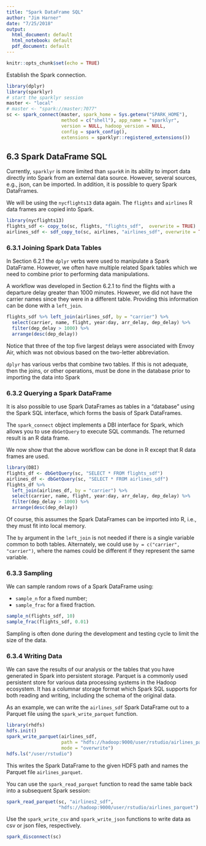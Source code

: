 ```yaml
---
title: "Spark DataFrame SQL"
author: "Jim Harner"
date: "7/25/2018"
output:
  html_document: default
  html_notebook: default
  pdf_document: default
---
```


```r
knitr::opts_chunk$set(echo = TRUE)
```

Establish the Spark connection.
```r
library(dplyr)
library(sparklyr)
# start the sparklyr session
master <- "local"
# master <- "spark://master:7077"
sc <- spark_connect(master, spark_home = Sys.getenv("SPARK_HOME"),
                    method = c("shell"), app_name = "sparklyr",
                    version = NULL, hadoop_version = NULL,
                    config = spark_config(),
                    extensions = sparklyr::registered_extensions())
```

## 6.3 Spark DataFrame SQL

Currently, `sparklyr` is more limited than `sparkR` in its ability to import data directly into Spark from an external data source. However, several sources, e.g., json, can be imported. In addition, it is possible to query Spark DataFrames.

We will be using the `nycflights13` data again. The `flights` and `airlines` R data frames are copied into Spark.
```r
library(nycflights13)
flights_sdf <- copy_to(sc, flights, "flights_sdf",  overwrite = TRUE)
airlines_sdf <- sdf_copy_to(sc, airlines, "airlines_sdf", overwrite = TRUE)
```

### 6.3.1 Joining Spark Data Tables

In Section 6.2.1 the `dplyr` verbs were used to manipulate a Spark DataFrame. However, we often have multiple related Spark tables which we need to combine prior to performing data manipulations.

A workflow was developed in Section 6.2.1 to find the flights with a departure delay greater than 1000 minutes. However, we did not have the carrier names since they were in a different table. Providing this information can be done with a `left_join`.
```r
flights_sdf %>% left_join(airlines_sdf, by = "carrier") %>%
  select(carrier, name, flight, year:day, arr_delay, dep_delay) %>%
  filter(dep_delay > 1000) %>%
  arrange(desc(dep_delay))
```
Notice that three of the top five largest delays were associated with Envoy Air, which was not obvious based on the two-letter abbreviation.

`dplyr` has various verbs that combine two tables. If this is not adequate, then the joins, or other operations, must be done in the database prior to importing the data into Spark

### 6.3.2 Querying a Spark DataFrame

It is also possible to use Spark DataFrames as tables in a "database" using the Spark SQL interface, which forms the basis of Spark DataFrames.

The `spark_connect` object implements a DBI interface for Spark, which allows you to use `dbGetQuery` to execute SQL commands. The returned result is an R data frame.

We now show that the above workflow can be done in R except that R data frames are used.
```r
library(DBI)
flights_df <- dbGetQuery(sc, "SELECT * FROM flights_sdf")
airlines_df <- dbGetQuery(sc, "SELECT * FROM airlines_sdf")
flights_df %>%
  left_join(airlines_df, by = "carrier") %>%
  select(carrier, name, flight, year:day, arr_delay, dep_delay) %>%
  filter(dep_delay > 1000) %>%
  arrange(desc(dep_delay))
```

Of course, this assumes the Spark DataFrames can be imported into R, i.e., they must fit into local memory.

The `by` argument in the `left_join` is not needed if there is a single variable common to both tables. Alternately, we could use `by = c("carrier", "carrier")`, where the names could be different if they represent the same variable.

### 6.3.3 Sampling

We can sample random rows of a Spark DataFrame using:  

* `sample_n` for a fixed number;  
* `sample_frac` for a fixed fraction.

```r
sample_n(flights_sdf, 10)
sample_frac(flights_sdf, 0.01)
```
Sampling is often done during the development and testing cycle to limit the size of the data.

### 6.3.4 Writing Data

We can save the results of our analysis or the tables that you have generated in Spark into persistent storage. Parquet is a commonly used persistent store for various data processing systems in the Hadoop ecosystem. It has a columnar storage format which Spark SQL supports for both reading and writing, including the schema of the original data.

As an example, we can write the `airlines_sdf` Spark DataFrame out to a Parquet file using the `spark_write_parquet` function.
```r
library(rhdfs)
hdfs.init()
spark_write_parquet(airlines_sdf,
                    path = "hdfs://hadoop:9000/user/rstudio/airlines_parquet",
                    mode = "overwrite")
hdfs.ls("/user/rstudio")
```
This writes the Spark DataFrame to the given HDFS path and names the Parquet file `airlines_parquet`.

You can use the `spark_read_parquet` function to read the same table back into a subsequent Spark session:
```r
spark_read_parquet(sc, "airlines2_sdf",
                   "hdfs://hadoop:9000/user/rstudio/airlines_parquet")
```

Use the `spark_write_csv` and `spark_write_json` functions to write data as csv or json files, respectively. 

```r
spark_disconnect(sc)
```

